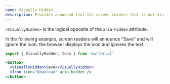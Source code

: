 ```yaml
---
name: Visually Hidden
description: Provides anounced text for screen readers that is not visible in other screens.
---
```


`<VisuallyHidden>` is the logical opposite of the `aria-hidden` attribute.

In the following example, screen readers will announce "Save" and will ignore the icon; the browser displays the icon and ignores the text.

```jsx
import { VisuallyHidden, Icon } from 'matterial'

<button>
  <VisuallyHidden>Save</VisuallyHidden>
  <Icon icon="Download" aria-hidden />
</button>
```

